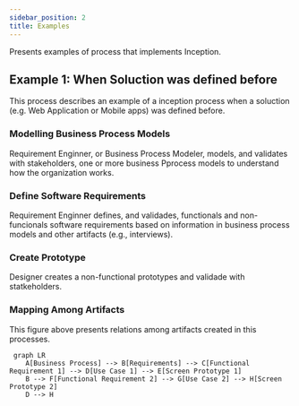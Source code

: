 ```yaml
---
sidebar_position: 2
title: Examples
---
```


Presents examples of process that implements Inception.

## Example 1: When Soluction was defined before

This process describes an example of a inception process when a soluction (e.g. Web Application or Mobile apps) was defined before.  

<BpmnViewer diagramUrl="/diagrams/processo_software/inception/example.bpmn" height="550px"/>

### Modelling Business Process Models

Requirement Enginner, or Business Process Modeler, models, and validates with stakeholders, one or more business Pprocess models to understand how the organization works. 

### Define Software Requirements

Requirement Enginner defines, and validades, functionals and non-funcionals software requirements based on information in business process models and other artifacts (e.g., interviews). 

### Create Prototype

Designer creates a non-functional prototypes and validade with statkeholders.

### Mapping Among Artifacts

This figure above presents relations among artifacts created in this processes. 

```mermaid
 graph LR
    A[Business Process] --> B[Requirements] --> C[Functional Requirement 1] --> D[Use Case 1] --> E[Screen Prototype 1]
    B --> F[Functional Requirement 2] --> G[Use Case 2] --> H[Screen Prototype 2]
    D --> H



``` 